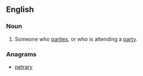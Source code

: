 ==English==
{{rft}}
===Noun===
{{en-noun}}

# Someone who [[parties]], or who is attending a [[party]].

===Anagrams===
* [[petrary#English|petrary]]